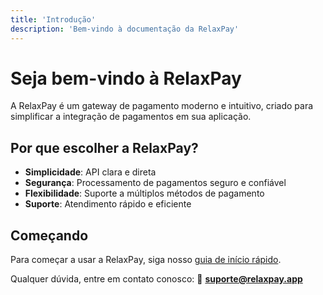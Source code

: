 ```yaml
---
title: 'Introdução'
description: 'Bem-vindo à documentação da RelaxPay'
---
```


# Seja bem-vindo à RelaxPay

A RelaxPay é um gateway de pagamento moderno e intuitivo, criado para simplificar a integração de pagamentos em sua aplicação.

## Por que escolher a RelaxPay?

- **Simplicidade**: API clara e direta
- **Segurança**: Processamento de pagamentos seguro e confiável
- **Flexibilidade**: Suporte a múltiplos métodos de pagamento
- **Suporte**: Atendimento rápido e eficiente

## Começando

Para começar a usar a RelaxPay, siga nosso [guia de início rápido](/quickstart).

Qualquer dúvida, entre em contato conosco:
📧 **suporte@relaxpay.app**
